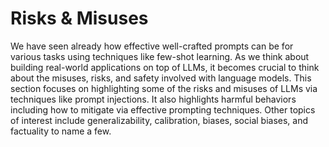 # Risks & Misuses

We have seen already how effective well-crafted prompts can be for various tasks using techniques like few-shot learning. As we think about building real-world applications on top of LLMs, it becomes crucial to think about the misuses, risks, and safety involved with language models. This section focuses on highlighting some of the risks and misuses of LLMs via techniques like prompt injections. It also highlights harmful behaviors including how to mitigate via effective prompting techniques. Other topics of interest include generalizability, calibration, biases, social biases, and factuality to name a few.
